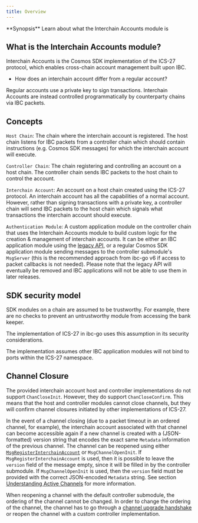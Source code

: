 ```yaml
---
title: Overview
---
```


<Note>
**Synopsis**
Learn about what the Interchain Accounts module is
</Note>

## What is the Interchain Accounts module?

Interchain Accounts is the Cosmos SDK implementation of the ICS-27 protocol, which enables cross-chain account management built upon IBC.

* How does an interchain account differ from a regular account?

Regular accounts use a private key to sign transactions. Interchain Accounts are instead controlled programmatically by counterparty chains via IBC packets.

## Concepts

`Host Chain`: The chain where the interchain account is registered. The host chain listens for IBC packets from a controller chain which should contain instructions (e.g. Cosmos SDK messages) for which the interchain account will execute.

`Controller Chain`: The chain registering and controlling an account on a host chain. The controller chain sends IBC packets to the host chain to control the account.

`Interchain Account`: An account on a host chain created using the ICS-27 protocol. An interchain account has all the capabilities of a normal account. However, rather than signing transactions with a private key, a controller chain will send IBC packets to the host chain which signals what transactions the interchain account should execute.

`Authentication Module`: A custom application module on the controller chain that uses the Interchain Accounts module to build custom logic for the creation & management of interchain accounts. It can be either an IBC application module using the [legacy API](/docs/ibc/v8.5.x/apps/interchain-accounts/apps/interchain-accounts/legacy/keeper-api.mdx), or a regular Cosmos SDK application module sending messages to the controller submodule's `MsgServer` (this is the recommended approach from ibc-go v6 if access to packet callbacks is not needed). Please note that the legacy API will eventually be removed and IBC applications will not be able to use them in later releases.

## SDK security model

SDK modules on a chain are assumed to be trustworthy. For example, there are no checks to prevent an untrustworthy module from accessing the bank keeper.

The implementation of ICS-27 in ibc-go uses this assumption in its security considerations.

The implementation assumes other IBC application modules will not bind to ports within the ICS-27 namespace.

## Channel Closure

The provided interchain account host and controller implementations do not support `ChanCloseInit`. However, they do support `ChanCloseConfirm`.
This means that the host and controller modules cannot close channels, but they will confirm channel closures initiated by other implementations of ICS-27.

In the event of a channel closing (due to a packet timeout in an ordered channel, for example), the interchain account associated with that channel can become accessible again if a new channel is created with a (JSON-formatted) version string that encodes the exact same `Metadata` information of the previous channel. The channel can be reopened using either [`MsgRegisterInterchainAccount`](/docs/ibc/v8.5.x/apps/interchain-accounts/messages#msgregisterinterchainaccount) or `MsgChannelOpenInit`. If `MsgRegisterInterchainAccount` is used, then it is possible to leave the `version` field of the message empty, since it will be filled in by the controller submodule. If `MsgChannelOpenInit` is used, then the `version` field must be provided with the correct JSON-encoded `Metadata` string. See section [Understanding Active Channels](/docs/ibc/v8.5.x/apps/interchain-accounts/active-channels#understanding-active-channels) for more information.

When reopening a channel with the default controller submodule, the ordering of the channel cannot be changed. In order to change the ordering of the channel, the channel has to go through a [channel upgrade handshake](/docs/ibc/v8.5.x/ibc/channel-upgrades) or reopen the channel with a custom controller implementation.

